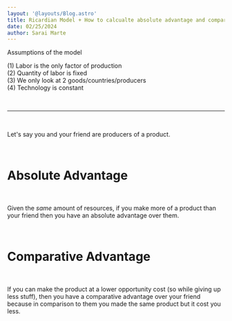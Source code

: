 ```yaml
---
layout: '@layouts/Blog.astro'
title: Ricardian Model + How to calcualte absolute advantage and comparative advantage and mutually beneficial terms of trade.
date: 02/25/2024
author: Sarai Marte
---
```



<span style=" font-family: var(--primaryFont);">
 

Assumptions of the model
<li style="list-style:none">(1) Labor is the only factor of production</li>
<li style="list-style:none">(2) Quantity of labor is fixed </li>
<li style="list-style:none">(3) We only look at 2 goods/countries/producers </li>
<li style="list-style:none">(4) Technology is constant </li>

&nbsp;&nbsp;&nbsp;&nbsp;

<hr/>

&nbsp;&nbsp;&nbsp;&nbsp;

Let's say you and your friend are producers of a product.

&nbsp;&nbsp;&nbsp;&nbsp;

# Absolute Advantage

&nbsp;&nbsp;&nbsp;&nbsp;

Given the *same* amount of resources, if you make more of a product than your friend then you have an absolute advantage over them.

&nbsp;&nbsp;&nbsp;&nbsp;

# Comparative Advantage

&nbsp;&nbsp;&nbsp;&nbsp;

If you can make the product at a lower opportunity cost (so while giving up less stuff), then you have a comparative advantage over your friend because in comparison to them you made the same product but it cost you less.

</span>
